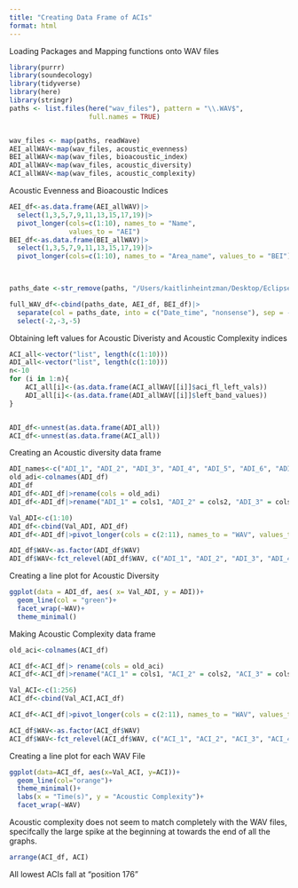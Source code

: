 ```yaml
---
title: "Creating Data Frame of ACIs"
format: html
---
```


Loading Packages and Mapping functions onto WAV files 
```r
library(purrr)
library(soundecology)
library(tidyverse)
library(here)
library(stringr)
paths <- list.files(here("wav_files"), pattern = "\\.WAV$",
                    full.names = TRUE)


wav_files <- map(paths, readWave)
AEI_allWAV<-map(wav_files, acoustic_evenness)
BEI_allWAV<-map(wav_files, bioacoustic_index)
ADI_allWAV<-map(wav_files, acoustic_diversity)
ACI_allWAV<-map(wav_files, acoustic_complexity)

```

Acoustic Evenness and Bioacoustic Indices 
```r
AEI_df<-as.data.frame(AEI_allWAV)|>
  select(1,3,5,7,9,11,13,15,17,19)|>
  pivot_longer(cols=c(1:10), names_to = "Name",
               values_to = "AEI")
BEI_df<-as.data.frame(BEI_allWAV)|>
  select(1,3,5,7,9,11,13,15,17,19)|>
  pivot_longer(cols=c(1:10), names_to = "Area_name", values_to = "BEI")


  
paths_date <-str_remove(paths, "/Users/kaitlinheintzman/Desktop/Eclipse_SYE/wav_files/")

full_WAV_df<-cbind(paths_date, AEI_df, BEI_df)|>
  separate(col = paths_date, into = c("Date_time", "nonsense"), sep = -4)|>
  select(-2,-3,-5)


```

Obtaining left values for Acoustic Diveristy and Acoustic Complexity indices 
```r
ACI_all<-vector("list", length(c(1:10)))
ADI_all<-vector("list", length(c(1:10)))
n<-10
for (i in 1:n){
    ACI_all[i]<-(as.data.frame(ACI_allWAV[[i]]$aci_fl_left_vals))
    ADI_all[i]<-(as.data.frame(ADI_allWAV[[i]]$left_band_values))
} 


ADI_df<-unnest(as.data.frame(ADI_all))
ACI_df<-unnest(as.data.frame(ACI_all))

```

Creating an Acoustic diversity data frame
```r
ADI_names<-c("ADI_1", "ADI_2", "ADI_3", "ADI_4", "ADI_5", "ADI_6", "ADI_7", "ADI_8","ADI_9", "ADI_10")
old_adi<-colnames(ADI_df)
ADI_df
ADI_df<-ADI_df|>rename(cols = old_adi)
ADI_df<-ADI_df|>rename("ADI_1" = cols1, "ADI_2" = cols2, "ADI_3" = cols3, "ADI_4" = cols4, "ADI_5" = cols5, "ADI_6" = cols6, "ADI_7" = cols7, "ADI_8" = cols8, "ADI_9" = cols9, "ADI_10" = cols10)

Val_ADI<-c(1:10)
ADI_df<-cbind(Val_ADI, ADI_df)
ADI_df<-ADI_df|>pivot_longer(cols = c(2:11), names_to = "WAV", values_to = "ADI")

ADI_df$WAV<-as.factor(ADI_df$WAV)
ADI_df$WAV<-fct_relevel(ADI_df$WAV, c("ADI_1", "ADI_2", "ADI_3", "ADI_4", "ADI_5", "ADI_6", "ADI_7", "ADI_8","ADI_9", "ADI_10"))
```

Creating a line plot for Acoustic Diversity 
```r
ggplot(data = ADI_df, aes( x= Val_ADI, y = ADI))+
  geom_line(col = "green")+
  facet_wrap(~WAV)+
  theme_minimal()
```


Making Acoustic Complexity data frame 
```r
old_aci<-colnames(ACI_df)

ACI_df<-ACI_df|> rename(cols = old_aci)
ACI_df<-ACI_df|>rename("ACI_1" = cols1, "ACI_2" = cols2, "ACI_3" = cols3, "ACI_4" = cols4, "ACI_5" = cols5, "ACI_6" = cols6, "ACI_7" = cols7, "ACI_8" = cols8, "ACI_9" = cols9, "ACI_10" = cols10)

Val_ACI<-c(1:256)
ACI_df<-cbind(Val_ACI,ACI_df)

ACI_df<-ACI_df|>pivot_longer(cols = c(2:11), names_to = "WAV", values_to = "ACI")

ACI_df$WAV<-as.factor(ACI_df$WAV)
ACI_df$WAV<-fct_relevel(ACI_df$WAV, c("ACI_1", "ACI_2", "ACI_3", "ACI_4", "ACI_5", "ACI_6", "ACI_7", "ACI_8","ACI_9", "ACI_10"))
```

Creating a line plot for each WAV File
```r
ggplot(data=ACI_df, aes(x=Val_ACI, y=ACI))+
  geom_line(col="orange")+
  theme_minimal()+
  labs(x = "Time(s)", y = "Acoustic Complexity")+
  facet_wrap(~WAV)
```

Acoustic complexity does not seem to match completely with the WAV files, specifcally the large spike at the beginning at towards the end of all the graphs. 

```r
arrange(ACI_df, ACI)
```

All lowest ACIs fall at "position 176"

